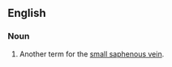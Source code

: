 ==English==

===Noun===
{{en-noun}}

# {{context|anatomy|lang=en}} Another term for the [[small saphenous vein]].